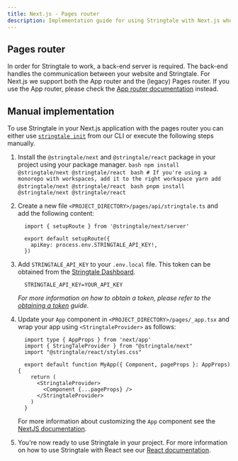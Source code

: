 ```yaml
---
title: Next.js - Pages router
description: Implementation guide for using Stringtale with Next.js when using the pages router
---
```



## Pages router

In order for Stringtale to work, a back-end server is required. The back-end handles the communication between your website and Stringtale. For
Next.js we support both the App router and the (legacy) Pages router. If you use the App router, please check the [App router documentation](/back-end/next-js-app-router) instead.

## Manual implementation

To use Stringtale in your Next.js application with the pages router you can either use [`stringtale init`](/reference/cli#init) from our CLI or
execute the following steps manually.

1. Install the `@stringtale/next` and `@stringtale/react` package in your project using your package manager.
   <Tabs>
     <TabItem label="npm">
       ```bash
         npm install @stringtale/next @stringtale/react
       ```
     </TabItem>
     <TabItem label="Yarn">
       ```bash
         # If you're using a monorepo with workspaces, add it to the right workspace
         yarn add @stringtale/next @stringtale/react
       ```
      </TabItem>
     <TabItem label="pnpm">
       ```bash
         pnpm install @stringtale/next @stringtale/react
       ```
      </TabItem>
   </Tabs>
2. Create a new file `<PROJECT_DIRECTORY>/pages/api/stringtale.ts` and add the following content:

    ```tsx
      import { setupRoute } from '@stringtale/next/server'

      export default setupRoute({
        apiKey: process.env.STRINGTALE_API_KEY!,
      })
    ```
3. Add `STRINGTALE_API_KEY` to your `.env.local` file. This token can be obtained from the [Stringtale Dashboard](https://stringtale.com/app).
    ```
      STRINGTALE_API_KEY=YOUR_API_KEY
    ```
   _For more information on how to obtain a token, please refer to the [obtaining a token](/usage/obtaining-token) guide._
4. Update your `App` component in `<PROJECT_DIRECTORY>/pages/_app.tsx` and wrap your app using `<StringtaleProvider>` as follows:

      ```tsx
        import type { AppProps } from 'next/app'
        import { StringTaleProvider } from "@stringtale/next"
        import "@stringtale/react/styles.css"
 
        export default function MyApp({ Component, pageProps }: AppProps) {
          return (
            <StringtaleProvider>
              <Component {...pageProps} />
            </StringtaleProvider>
          )
        }
      ```
      For more information about customizing the `App` component see the [NextJS documentation](https://nextjs.org/docs/pages/building-your-application/routing/custom-app).
5. You're now ready to use Stringtale in your project. For more information on how to use Stringtale with React see our [React documentation](/front-end/react).
